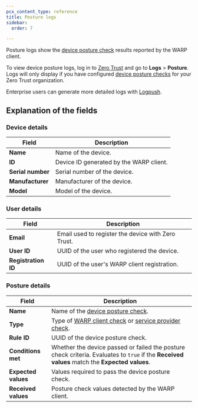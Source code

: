 ```yaml
---
pcx_content_type: reference
title: Posture logs
sidebar:
  order: 7

---
```


Posture logs show the [device posture check](/cloudflare-one/identity/devices/) results reported by the WARP client.

To view device posture logs, log in to [Zero Trust](https://one.dash.cloudflare.com/) and go to **Logs** > **Posture**. Logs will only display if you have configured [device posture checks](/cloudflare-one/identity/devices/) for your Zero Trust organization.

Enterprise users can generate more detailed logs with [Logpush](/cloudflare-one/insights/logs/logpush/).

## Explanation of the fields

### Device details

| Field             | Description                  |
| ----------------- | ---------------------------- |
| **Name**          | Name of the device.          |
| **ID**            | Device ID generated by the WARP client.   |
| **Serial number** | Serial number of the device. |
| **Manufacturer**  | Manufacturer of the device.  |
| **Model**         | Model of the device.         |

### User details

| Field       | Description                                        |
| ----------- | -------------------------------------------------- |
| **Email**   | Email used to register the device with Zero Trust. |
| **User ID** | UUID of the user who registered the device.        |
| **Registration ID** | UUID of the user's WARP client registration. |

### Posture details

| Field               | Description                                                                                                                                                         |
| ------------------- | ------------------------------------------------------------------------------------------------------------------------------------------------------------------- |
| **Name**            | Name of the [device posture check](/cloudflare-one/identity/devices).                                                                                               |
| **Type**            | Type of [WARP client check](/cloudflare-one/identity/devices/warp-client-checks/) or [service provider check](/cloudflare-one/identity/devices/service-providers/). |
| **Rule ID**         | UUID of the device posture check.                                                                                                                                   |
| **Conditions met**  | Whether the device passed or failed the posture check criteria. Evaluates to `true` if the **Received values** match the **Expected values**.                       |
| **Expected values** | Values required to pass the device posture check.                                                                                                                   |
| **Received values** | Posture check values detected by the WARP client.                                                                                                                   |
